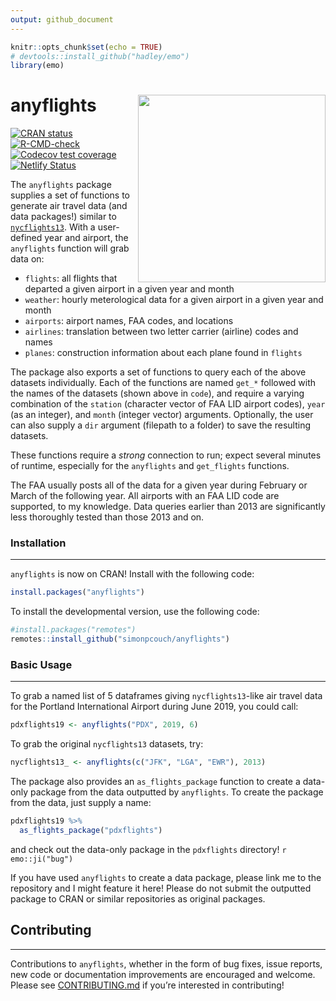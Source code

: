 ```yaml
---
output: github_document
---
```


```r
knitr::opts_chunk$set(echo = TRUE)
# devtools::install_github("hadley/emo")
library(emo)
```

# anyflights <a href='https://anyflights.netlify.app/'><img src='https://raw.githubusercontent.com/simonpcouch/anyflights/main/figs/logo.png' align="right" height="300" /></a>

[![CRAN status](https://www.r-pkg.org/badges/version/anyflights)](https://cran.r-project.org/package=anyflights) [![R-CMD-check](https://github.com/simonpcouch/anyflights/workflows/R-CMD-check/badge.svg)](https://github.com/simonpcouch/anyflights/actions) [![Codecov test coverage](https://codecov.io/gh/simonpcouch/anyflights/branch/main/graph/badge.svg)](https://app.codecov.io/gh/simonpcouch/anyflights?branch=main) [![Netlify Status](https://api.netlify.com/api/v1/badges/da4987b7-5dce-4f76-bd5d-a40b0eaeca5a/deploy-status)](https://anyflights.netlify.app/)

The `anyflights` package supplies a set of functions to generate air travel data (and data packages!) similar to [`nycflights13`](https://github.com/tidyverse/nycflights13). With a user-defined year and airport, the `anyflights` function will grab data on:

* `flights`: all flights that departed a given airport in a given year and month
* `weather`: hourly meterological data for a given airport in a given year and month
* `airports`: airport names, FAA codes, and locations
* `airlines`: translation between two letter carrier (airline) codes and names
* `planes`: construction information about each plane found in `flights`

The package also exports a set of functions to query each of the above datasets individually. Each of the functions are named `get_*` followed with the names of the datasets (shown above in `code`), and require a varying combination of the `station` (character vector of FAA LID airport codes), `year` (as an integer), and `month` (integer vector) arguments. Optionally, the user can also supply a `dir` argument (filepath to a folder) to save the resulting datasets. 

These functions require a *strong* connection to run; expect several minutes of runtime, especially for the `anyflights` and `get_flights` functions.

The FAA usually posts all of the data for a given year during February or March of the following year. All airports with an FAA LID code are supported, to my knowledge. Data queries earlier than 2013 are significantly less thoroughly tested than those 2013 and on. 

### Installation

------

`anyflights` is now on CRAN! Install with the following code:

```r
install.packages("anyflights")
```

To install the developmental version, use the following code:

```r
#install.packages("remotes")
remotes::install_github("simonpcouch/anyflights")
```

### Basic Usage

------

To grab a named list of 5 dataframes giving `nycflights13`-like air travel data for the Portland International Airport during June 2019, you could call:

```r
pdxflights19 <- anyflights("PDX", 2019, 6)
```

To grab the original `nycflights13` datasets, try:

```r
nycflights13_ <- anyflights(c("JFK", "LGA", "EWR"), 2013)
```

The package also provides an `as_flights_package` function to create a data-only package from the data outputted by `anyflights`. To create the package from the data, just supply a name:

```r
pdxflights19 %>%
  as_flights_package("pdxflights")
```

and check out the data-only package in the `pdxflights` directory! `r emo::ji("bug")`

If you have used `anyflights` to create a data package, please link me to the repository and I might feature it here! Please do not submit the outputted package to CRAN or similar repositories as original packages.

## Contributing

------

Contributions to `anyflights`, whether in the form of bug fixes, issue reports, 
new code or documentation improvements are encouraged and welcome. Please see
[CONTRIBUTING.md](https://github.com/simonpcouch/anyflights/blob/main/CONTRIBUTING.md) 
if you're interested in contributing!

